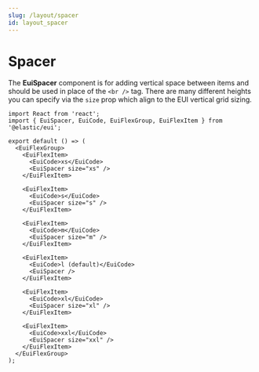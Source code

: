 ```yaml
---
slug: /layout/spacer
id: layout_spacer
---
```


# Spacer

The **EuiSpacer** component is for adding vertical space between items and should be used in place of the `<br />` tag. There are many different heights you can specify via the `size` prop which align to the EUI vertical grid sizing.

```tsx interactive
import React from 'react';
import { EuiSpacer, EuiCode, EuiFlexGroup, EuiFlexItem } from '@elastic/eui';

export default () => (
  <EuiFlexGroup>
    <EuiFlexItem>
      <EuiCode>xs</EuiCode>
      <EuiSpacer size="xs" />
    </EuiFlexItem>

    <EuiFlexItem>
      <EuiCode>s</EuiCode>
      <EuiSpacer size="s" />
    </EuiFlexItem>

    <EuiFlexItem>
      <EuiCode>m</EuiCode>
      <EuiSpacer size="m" />
    </EuiFlexItem>

    <EuiFlexItem>
      <EuiCode>l (default)</EuiCode>
      <EuiSpacer />
    </EuiFlexItem>

    <EuiFlexItem>
      <EuiCode>xl</EuiCode>
      <EuiSpacer size="xl" />
    </EuiFlexItem>

    <EuiFlexItem>
      <EuiCode>xxl</EuiCode>
      <EuiSpacer size="xxl" />
    </EuiFlexItem>
  </EuiFlexGroup>
);
```
